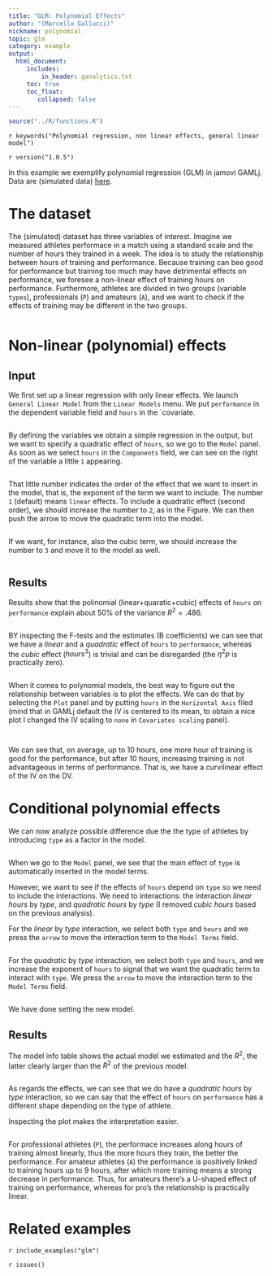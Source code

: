 ```yaml
---
title: "GLM: Polynomial Effects"
author: "(Marcello Gallucci)"
nickname: polynomial
topic: glm
category: example
output: 
  html_document:
     includes:
         in_header: ganalytics.txt
     toc: true
     toc_float:
        collapsed: false
---
```


```r
source("../R/functions.R")
```


`r keywords("Polynomial regression, non linear effects, general linear model")`

`r version("1.0.5")`

In this example we exemplify polynomial regression (GLM) in jamovi GAMLj. Data are (simulated data) [here](https://github.com/mcfanda/gamlj/data/qsport.csv). 

# The dataset

The (simulated) dataset has three variables of interest. Imagine we measured athletes performace in a match using a standard scale and the number of hours they trained in a week. The idea is to study the relationship between hours of training and performance. Because training can bee good for performance but training too much may have detrimental effects on performance, we foresee a non-linear effect of training hours on performance. Furthermore, athletes are divided in two groups (variable `types`), professionals (`P`) and amateurs (`A`), and we want to check if the effects of training may be different in the two groups.

<img src="examples/glm2/desc.png" class="img-responsive" alt="">


# Non-linear (polynomial) effects

## Input

We first set up a linear regression with only linear effects. We launch `General Linear Model` from the `Linear Models` menu. We put `performance` in the dependent variable field and `hours` in the `covariate. 

<img src="examples/glm2/variables.png" class="img-responsive" alt="">

By defining the variables we obtain a simple regression in the output, but we want to specify a quadratic effect of `hours`, so we go to the `Model` panel. As soon as we select `hours` in the `Components` field, we can see on the right of the variable a little `1` appearing. 

<img src="examples/glm2/model1.png" class="img-responsive" alt="">

That little number indicates the order of the effect that we want to insert in the model, that is, the exponent of the term we want to include. The number `1` (default) means `linear` effects.  To include a quadratic effect (second order), we should increase the number to `2`, as in the Figure. We can then push the arrow to move the quadratic term into the model.

<img src="examples/glm2/model2.png" class="img-responsive" alt="">

If we want, for instance, also the cubic term, we should increase the number to `3` and move it to the model as well.

<img src="examples/glm2/model3.png" class="img-responsive" alt="">

## Results


Results show that the polinomial (linear+quaratic+cubic) effects of `hours` on `performance` explain about 50% of the variance $R^2=.486$. 

<img src="examples/glm2/results1_1.png" class="img-responsive" alt="">

BY inspecting the F-tests and the estimates (B coefficients) we can see that we have a _linear_ and a _quadratic_ effect of `hours` to `performance`, whereas the _cubic_ effect ($hours^3$) is trivial and can be disregarded (the $\eta^2p$ is practically zero).

<img src="examples/glm2/results1_2.png" class="img-responsive" alt="">

When it comes to polynomial models, the best way to figure out the relationship between variables is to plot the effects. We can do that by selecting the `Plot` panel and by putting `hours` in the `Horizontal Axis` filed (mind that in GAMLj default the IV is centered to its mean, to obtain a nice plot I changed the IV scaling to `none` in `Covariates scaling` panel).

<img src="examples/glm2/plot1.png" class="img-responsive" alt="">

<img src="examples/glm2/results1.plot1.png" class="img-responsive" alt="">

We can see that, on average, up to 10 hours, one more hour of training is good for the performance, but after 10 hours, increasing training is not advantageous in terms of performance. That is, we have a curvilinear effect of the IV on the DV.

# Conditional polynomial effects

We can now analyze possible difference due the the type of athletes by introducing `type` as a factor in the model.

<img src="examples/glm2/input2_1.png" class="img-responsive" alt="">

When we go to the `Model` panel, we see that the main effect of `type` is automatically inserted in the model terms. 
<img src="examples/glm2/input2_2.png" class="img-responsive" alt="">

However, we want to see if the effects of `hours` depend on `type` so we need to include the interactions. We need to interactions: the interaction _linear hours_ by _type_, and _quadratic hours_ by _type_ (I removed _cubic hours_ based on the previous analysis).

For the _linear_ by _type_ interaction, we select both `type` and `hours` and we press the `arrow` to move the interaction term to the `Model Terms` field.

<img src="examples/glm2/input2_3.png" class="img-responsive" alt="">

For the _quadratic_ by _type_ interaction, we select both `type` and `hours`, and we increase the exponent of `hours` to signal that we want the quadratic term to interact with `type`. We press the `arrow` to move the interaction term to the `Model Terms` field.

<img src="examples/glm2/input2_4.png" class="img-responsive" alt="">

We have done setting the new model.

## Results

The model info table shows the actual model we estimated and the $R^2$, the latter clearly larger than the $R^2$ of the previous model.

<img src="examples/glm2/results2_1.png" class="img-responsive" alt="">

As regards the effects, we can see that we do have a _quadratic hours_ by _type_ interaction, so we can say that the effect of `hours` on `performance` has a different shape depending on the type of athlete.
<img src="examples/glm2/results2_2.png" class="img-responsive" alt="">

Inspecting the plot makes the interpretation easier.

<img src="examples/glm2/results2.plot1.png" class="img-responsive" alt="">

For professional athletes (`P`), the performace increases along hours of training almost linearly, thus the more hours they train, the better the performance. For amateur athletes (`A`) the performance is positively linked to training hours up to 9 hours, after which more training means a strong decrease in performance. Thus, for amateurs there's a U-shaped effect of training on performance, whereas for pro's the relationship is practically linear.



# Related examples
`r include_examples("glm")`

`r issues()`